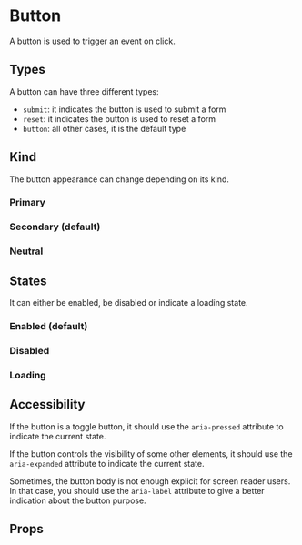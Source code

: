 
<Meta of={ButtonStories} />

# Button

A button is used to trigger an event on click.

<Primary />

## Types

A button can have three different types:

- `submit`: it indicates the button is used to submit a form
- `reset`: it indicates the button is used to reset a form
- `button`: all other cases, it is the default type

## Kind

The button appearance can change depending on its kind.

### Primary

<Canvas of={ButtonStories.Primary} />

### Secondary (default)

<Canvas of={ButtonStories.Secondary} />

### Neutral

<Canvas of={ButtonStories.Neutral} />

## States

It can either be enabled, be disabled or indicate a loading state.

### Enabled (default)

<Canvas of={ButtonStories.Enabled} />

### Disabled

<Canvas of={ButtonStories.Disabled} />

### Loading

<Canvas of={ButtonStories.Loading} />

## Accessibility

If the button is a toggle button, it should use the `aria-pressed` attribute to indicate the current state.

If the button controls the visibility of some other elements, it should use the `aria-expanded` attribute to indicate the current state.

Sometimes, the button body is not enough explicit for screen reader users. In that case, you should use the `aria-label` attribute to give a better indication about the button purpose.

## Props

<ArgTypes of={ButtonStories} />
